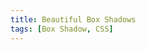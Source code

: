 ```yaml
---
title: Beautiful Box Shadows
tags: [Box Shadow, CSS]
---
```


<ResourceGrid columns="4">
  <ComponentBox property="box-shadow"><div className="element" style={{
      height: '200px',
      boxShadow: 'rgba(50, 50, 93, 0.25) 0px 50px 100px -20px, rgba(0, 0, 0, 0.3) 0px 30px 60px -30px'
    }}></div>
  </ComponentBox>
  <ComponentBox property="box-shadow"><div className="element" style={{height: '200px', boxShadow: 'rgba(0, 0, 0, 0.07) 0px 1px 2px, rgba(0, 0, 0, 0.07) 0px 2px 4px, rgba(0, 0, 0, 0.07) 0px 4px 8px, rgba(0, 0, 0, 0.07) 0px 8px 16px, rgba(0, 0, 0, 0.07) 0px 16px 32px, rgba(0, 0, 0, 0.07) 0px 32px 64px'}}></div></ComponentBox>
  <ComponentBox property="box-shadow"><div className="element" style={{height: '200px', boxShadow: 'rgba(50, 50, 93, 0.25) 0px 2px 5px -1px, rgba(0, 0, 0, 0.3) 0px 1px 3px -1px'}}></div></ComponentBox>
  <ComponentBox property="box-shadow"><div className="element" style={{height: '200px', boxShadow: 'rgba(0, 0, 0, 0.09) 0px 2px 1px, rgba(0, 0, 0, 0.09) 0px 4px 2px, rgba(0, 0, 0, 0.09) 0px 8px 4px, rgba(0, 0, 0, 0.09) 0px 16px 8px, rgba(0, 0, 0, 0.09) 0px 32px 16px'}}></div></ComponentBox>
  <ComponentBox property="box-shadow"><div className="element" style={{height: '200px', boxShadow: 'rgba(0, 0, 0, 0.12) 0px 1px 3px, rgba(0, 0, 0, 0.24) 0px 1px 2px'}}></div></ComponentBox>
  <ComponentBox property="box-shadow"><div className="element" style={{height: '200px', boxShadow: 'rgba(0, 0, 0, 0.1) 0px 20px 25px -5px, rgba(0, 0, 0, 0.04) 0px 10px 10px -5px'}}></div></ComponentBox>
  <ComponentBox property="box-shadow"><div className="element" style={{height: '200px', boxShadow: 'rgba(0, 0, 0, 0.45) 0px 25px 20px -20px'}}></div></ComponentBox>
  <ComponentBox property="box-shadow"><div className="element" style={{height: '200px', boxShadow: 'rgba(0, 0, 0, 0.2) 0px 12px 28px 0px, rgba(0, 0, 0, 0.1) 0px 2px 4px 0px, rgba(255, 255, 255, 0.05) 0px 0px 0px 1px inset'}}></div></ComponentBox>
  <ComponentBox property="box-shadow"><div className="element" style={{height: '200px', boxShadow: 'rgba(50, 50, 93, 0.25) 0px 50px 100px -20px, rgba(0, 0, 0, 0.3) 0px 30px 60px -30px'}}></div></ComponentBox>
  <ComponentBox property="box-shadow"><div className="element" style={{height: '200px', boxShadow: 'rgba(0, 0, 0, 0.15) 0px 3px 3px 0px'}}></div></ComponentBox>
  <ComponentBox property="box-shadow"><div className="element" style={{height: '200px', boxShadow: 'rgba(17, 17, 26, 0.2) 0px 2px 2px -1px'}}></div></ComponentBox>
  <ComponentBox property="box-shadow"><div className="element" style={{height: '200px', boxShadow: 'rgba(0, 0, 0, 0.16) 0px 1px 4px'}}></div></ComponentBox>
</ResourceGrid>